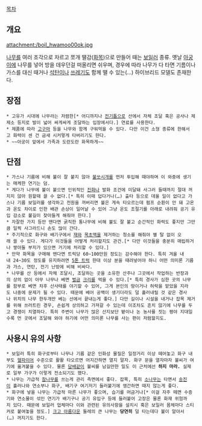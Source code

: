 [[목차]]
== 개요 ==
attachment:/boil_hwamoo00ok.jpg

[[나무]]를 여러 조각으로 자르고 쪼개 땔감([[화목]])으로 만들어 때는 [[보일러]] 종류. 옛날 [[아궁이]]에 나무를 넣어 방을 데우던걸 떠올리면 쉬우며, 경우에 따라 나무가 다 타면 기름이나 가스를 대신 때거나 [[석탄]]이나 [[쓰레기]]도 함께 땔 수 있는(…) 하이브리드 모델도 존재한다.

== 장점 ==
 * 고유가 시대에 나무라는 저렴한[* 어디까지나 [[전기톱]]으로 산에서 자체 조달 혹은 공사나 제제소 등지로 발이 넓어 싸게싸게 조달하는 입장에서다.] 연료를 사용한다.
 * 제품에 따라 [[고구마]] 등을 나무와 함께 구워먹을 수 있다. 다만 이건 소형 종류에 한해서고 화력이 센 건 금새 시커멓게 타버리기도 한다.
 * ~~아궁이 앞에서 가족과 도란도란 화목하게~~
== 단점 ==
 * 가스나 기름에 비해 불이 잘 붙지 않아 [[불쏘시개]]를 먼저 투입해 때야하며 이 와중에 생기는 매케한 연기는 덤.
 * 게다가 나무에 불이 붙으면 인위적인 [[진화]]나 발화 조건에 미달돼 사그러 들때까지 절대 꺼지지 않아 원할때 끌 수 없다.[* 특히 이때 덥다거나(…) 출타 등으로 데울 일이 없다고 가스나 기름 보일러를 생각하고 전원을 꺼버리면 불은 게속 타오르는데 펌프 순환이 안 돼 고온과 온도 차이로 인한 배관 손상이 일어날 수 있어 그냥 온도 조절기를 아래로 내려줘 공기 유입 감소로 불길이 잦아들게 해줘야 한다.]
 * 자잘한 가지 등만 땐다면 굵직한 통나무에 비해 불도 잘 붙고 순간적인 화력도 좋지만 그만큼 일찍 사그라드니 손도 많이 간다.
 * 주기적으로 화구와 배기구에서 [[재]]와 [[목초액]]을 제거하는 청소를 해줘야 별 탈 없이 오래 쓸 수 있다. 게다가 이것들을 어떻게 처리할지도 관건.[* 다만 이것들을 충분히 매립하거나 쌓아둘 부지가 있으면 거기에 처리할 수 있다.]
 * 만약 화목을 구매해 뗀다면 트럭당 60~100만원 정도는 감수해야 한다. 특히 겨울 내내 24~30도 정도를 유지하려면 [[5톤 트럭]] 한대 이상 분을 때려넣어야 하니 어떤 의미론 기름과 가스, 연탄, 전기 난방에 비해 비싸다.
 * 나무를 산 등에서 자체 조달시, 조달하는 곳을 소유한 산주나 그곳에서 작업하는 반장과의 상의 없이 아무 나무나 베면 [[벌금]] [[크리]]를 먹을 수 있다.[* 특히 경사가 심한 곳의 나무를 함부로 베면 차후 산사태를 야기할 수 있어, 그게 본인의 땅이거나 허락을 맡았을 지라도 나중에 문제가 될 수 있다. 때문에 베어 공백이 생기더라도 덜 흘러내릴 것 같은 경사나 위치의 나무 한두개만 베는 선에서 끝내는게 좋다.] 다만 길이나 시설을 내거나 잡목 제거를 위해 쓰러트린 경우, 손쉽게 상의하고 가져갈 수 있는데 이조차도 흔치 않기에 나무를 두고 경쟁이 치열하다. 특히 주변이 나무가 많은 산지보단 밭이나 논 농사를 짓는 평야 지대일수록 먼 곳에서 조달해 와야 하기에 어떤 의미론 나무를 사는 편이 저렴할지도.

== 사용시 유의 사항 ==
 * 보일러 특히 화구로부터 나무나 기름 같은 인화성 물질은 일정거리 이상 떼어놓고 화구 내부도 [[헬파이어]] 수준으로 활활 타오르면 어지간하면 열지 말자. 화구 문을 열자마자 불씨가 여기에 옮겨붙을 수 있다. 물론 [[담배]]같이 불씨를 남길만한 일도 이 근처에선 '''하지 마라.''' 실제로 일부 가구가 이렇게 전소되기도 했다.
 * 나무는 가급적 [[참나무]]를 쓰는게 관리 측면에서 좋다. 잡목, 특히 [[소나무]]는 타면서 [[송진]]이 흘러나와 연소부나 화구, 배기구 여기저기 들러붙기에 앵간하면 때지 않는게 좋다.
 * 화구에 넣을 나무는 가급적 마른 나무가 좋으며, 습기를 머금거나[* 이걸 자주 떼면 수증기와 연소물이 섞인 연기가 배기구나 공기 유입구 등에 들러붙어 고장은 물론 화재 위험까지 있다. 때문에 보일러 업체마다 이와 관련된 유의사항을 설치시 혹은 보일러 몸체마다 스티커로 붙여놓을 정도.] [[크고 아름다운]] 둘레의 큰 나무는 '''당연히''' 덜 타는데다 불이 알아서(…) 꺼지기도 한다.
